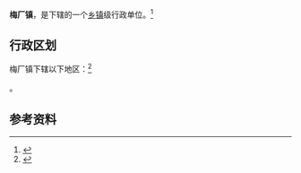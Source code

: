 {{中国乡级行政区|12/01/14/101/000}}

'''梅厂镇'''，是{{PRC admin/fullname|12/01/14/101/000|3}}下辖的一个[[乡镇|乡镇]]级行政单位。<ref>{{PRC admin/ref sgc|{{PRC admin/parent|12/01/14/101/000}}}}</ref>

== 行政区划 ==
梅厂镇下辖以下地区：<ref>{{PRC admin/ref sgc|12/01/14/101/000}}</ref>

{{PRC admin/children|12/01/14/101/000}}。

== 参考资料 ==
{{reflist}}

{{行政区划小作品}}
{{PRC admin/navcat|12/01/14/101/000}}